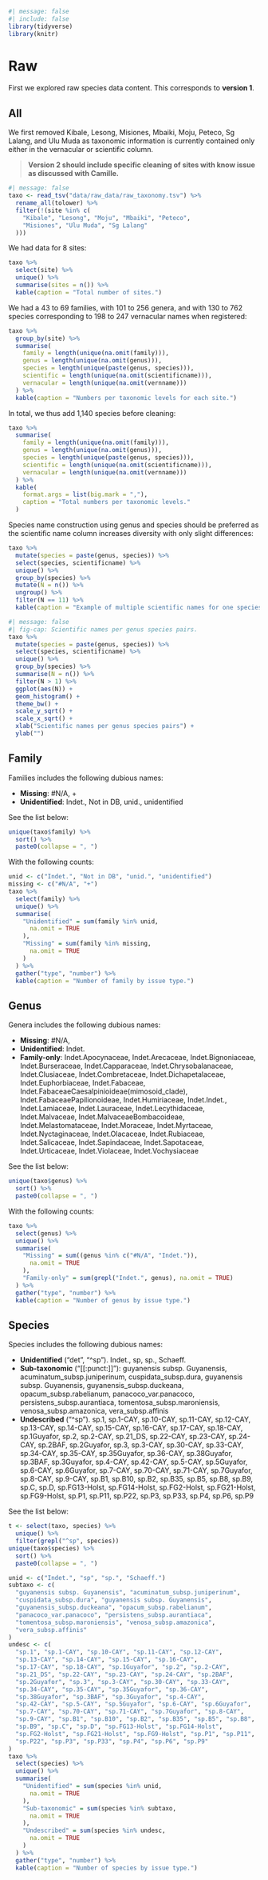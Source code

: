 ```r
#| message: false
#| include: false
library(tidyverse)
library(knitr)
```

# Raw {.unnumbered}

First we explored raw species data content. This corresponds to **version 1**.

## All

We first removed Kibale, Lesong, Misiones, Mbaiki, Moju, Peteco, Sg Lalang, and Ulu Muda as taxonomic information is currently contained only either in the vernacular or scientific column.

> **Version 2 should include specific cleaning of sites with know issue as discussed with Camille.**

```r
#| message: false
taxo <- read_tsv("data/raw_data/raw_taxonomy.tsv") %>%
  rename_all(tolower) %>%
  filter(!(site %in% c(
    "Kibale", "Lesong", "Moju", "Mbaiki", "Peteco",
    "Misiones", "Ulu Muda", "Sg Lalang"
  )))
```

We had data for 8 sites:

```r
taxo %>%
  select(site) %>%
  unique() %>%
  summarise(sites = n()) %>%
  kable(caption = "Total number of sites.")
```

We had a 43 to 69 families, with 101 to 256 genera, and with 130 to 762 species corresponding to 198 to 247 vernacular names when registered:

```r
taxo %>%
  group_by(site) %>%
  summarise(
    family = length(unique(na.omit(family))),
    genus = length(unique(na.omit(genus))),
    species = length(unique(paste(genus, species))),
    scientific = length(unique(na.omit(scientificname))),
    vernacular = length(unique(na.omit(vernname)))
  ) %>%
  kable(caption = "Numbers per taxonomic levels for each site.")
```

In total, we thus add 1,140 species before cleaning:

```r
taxo %>%
  summarise(
    family = length(unique(na.omit(family))),
    genus = length(unique(na.omit(genus))),
    species = length(unique(paste(genus, species))),
    scientific = length(unique(na.omit(scientificname))),
    vernacular = length(unique(na.omit(vernname)))
  ) %>%
  kable(
    format.args = list(big.mark = ","),
    caption = "Total numbers per taxonomic levels."
  )
```

Species name construction using genus and species should be preferred as the scientific name column increases diversity with only slight differences:

```r
taxo %>%
  mutate(species = paste(genus, species)) %>%
  select(species, scientificname) %>%
  unique() %>%
  group_by(species) %>%
  mutate(N = n()) %>%
  ungroup() %>%
  filter(N == 11) %>%
  kable(caption = "Example of multiple scientific names for one species genus pair.") # nolint
```

```r
#| message: false
#| fig-cap: Scientific names per genus species pairs.
taxo %>%
  mutate(species = paste(genus, species)) %>%
  select(species, scientificname) %>%
  unique() %>%
  group_by(species) %>%
  summarise(N = n()) %>%
  filter(N > 1) %>%
  ggplot(aes(N)) +
  geom_histogram() +
  theme_bw() +
  scale_y_sqrt() +
  scale_x_sqrt() +
  xlab("Scientific names per genus species pairs") +
  ylab("")
```

## Family

Families includes the following dubious names:

-   **Missing**: #N/A, +
-   **Unidentified**: Indet., Not in DB, unid., unidentified

See the list below:

```r
unique(taxo$family) %>%
  sort() %>%
  paste0(collapse = ", ")
```

With the following counts:

```r
unid <- c("Indet.", "Not in DB", "unid.", "unidentified")
missing <- c("#N/A", "+")
taxo %>%
  select(family) %>%
  unique() %>%
  summarise(
    "Unidentified" = sum(family %in% unid,
      na.omit = TRUE
    ),
    "Missing" = sum(family %in% missing,
      na.omit = TRUE
    )
  ) %>%
  gather("type", "number") %>%
  kable(caption = "Number of family by issue type.")
```

## Genus

Genera includes the following dubious names:

-   **Missing**: #N/A,
-   **Unidentified**: Indet.
-   **Family-only**: Indet.Apocynaceae, Indet.Arecaceae, Indet.Bignoniaceae, Indet.Burseraceae, Indet.Capparaceae, Indet.Chrysobalanaceae, Indet.Clusiaceae, Indet.Combretaceae, Indet.Dichapetalaceae, Indet.Euphorbiaceae, Indet.Fabaceae, Indet.FabaceaeCaesalpinioideae(mimosoid_clade), Indet.FabaceaePapilionoideae, Indet.Humiriaceae, Indet.Indet., Indet.Lamiaceae, Indet.Lauraceae, Indet.Lecythidaceae, Indet.Malvaceae, Indet.MalvaceaeBombacoideae, Indet.Melastomataceae, Indet.Moraceae, Indet.Myrtaceae, Indet.Nyctaginaceae, Indet.Olacaceae, Indet.Rubiaceae, Indet.Salicaceae, Indet.Sapindaceae, Indet.Sapotaceae, Indet.Urticaceae, Indet.Violaceae, Indet.Vochysiaceae

See the list below:

```r
unique(taxo$genus) %>%
  sort() %>%
  paste0(collapse = ", ")
```

With the following counts:

```r
taxo %>%
  select(genus) %>%
  unique() %>%
  summarise(
    "Missing" = sum((genus %in% c("#N/A", "Indet.")),
      na.omit = TRUE
    ),
    "Family-only" = sum(grepl("Indet.", genus), na.omit = TRUE)
  ) %>%
  gather("type", "number") %>%
  kable(caption = "Number of genus by issue type.")
```

## Species

Species includes the following dubious names:

-   **Unidentified** ("det", "\^sp"). Indet., sp, sp., Schaeff.
-   **Sub-taxonomic** ("\[\[:punct:\]\]"): guyanensis subsp. Guyanensis, acuminatum_subsp.juniperinum, cuspidata_subsp.dura, guyanensis subsp. Guyanensis, guyanensis_subsp.duckeana, opacum_subsp.rabelianum, panacoco_var.panacoco, persistens_subsp.aurantiaca, tomentosa_subsp.maroniensis, venosa_subsp.amazonica, vera_subsp.affinis
-   **Undescribed** ("\^sp"). sp.1, sp.1-CAY, sp.10-CAY, sp.11-CAY, sp.12-CAY, sp.13-CAY, sp.14-CAY, sp.15-CAY, sp.16-CAY, sp.17-CAY, sp.18-CAY, sp.1Guyafor, sp.2, sp.2-CAY, sp.21_DS, sp.22-CAY, sp.23-CAY, sp.24-CAY, sp.2BAF, sp.2Guyafor, sp.3, sp.3-CAY, sp.30-CAY, sp.33-CAY, sp.34-CAY, sp.35-CAY, sp.35Guyafor, sp.36-CAY, sp.38Guyafor, sp.3BAF, sp.3Guyafor, sp.4-CAY, sp.42-CAY, sp.5-CAY, sp.5Guyafor, sp.6-CAY, sp.6Guyafor, sp.7-CAY, sp.70-CAY, sp.71-CAY, sp.7Guyafor, sp.8-CAY, sp.9-CAY, sp.B1, sp.B10, sp.B2, sp.B35, sp.B5, sp.B8, sp.B9, sp.C, sp.D, sp.FG13-Holst, sp.FG14-Holst, sp.FG2-Holst, sp.FG21-Holst, sp.FG9-Holst, sp.P1, sp.P11, sp.P22, sp.P3, sp.P33, sp.P4, sp.P6, sp.P9

See the list below:

```r
t <- select(taxo, species) %>%
  unique() %>%
  filter(grepl("^sp", species))
unique(taxo$species) %>%
  sort() %>%
  paste0(collapse = ", ")
```

```r
unid <- c("Indet.", "sp", "sp.", "Schaeff.")
subtaxo <- c(
  "guyanensis subsp. Guyanensis", "acuminatum_subsp.juniperinum",
  "cuspidata_subsp.dura", "guyanensis subsp. Guyanensis",
  "guyanensis_subsp.duckeana", "opacum_subsp.rabelianum",
  "panacoco_var.panacoco", "persistens_subsp.aurantiaca",
  "tomentosa_subsp.maroniensis", "venosa_subsp.amazonica",
  "vera_subsp.affinis"
)
undesc <- c(
  "sp.1", "sp.1-CAY", "sp.10-CAY", "sp.11-CAY", "sp.12-CAY",
  "sp.13-CAY", "sp.14-CAY", "sp.15-CAY", "sp.16-CAY",
  "sp.17-CAY", "sp.18-CAY", "sp.1Guyafor", "sp.2", "sp.2-CAY",
  "sp.21_DS", "sp.22-CAY", "sp.23-CAY", "sp.24-CAY", "sp.2BAF",
  "sp.2Guyafor", "sp.3", "sp.3-CAY", "sp.30-CAY", "sp.33-CAY",
  "sp.34-CAY", "sp.35-CAY", "sp.35Guyafor", "sp.36-CAY",
  "sp.38Guyafor", "sp.3BAF", "sp.3Guyafor", "sp.4-CAY",
  "sp.42-CAY", "sp.5-CAY", "sp.5Guyafor", "sp.6-CAY", "sp.6Guyafor",
  "sp.7-CAY", "sp.70-CAY", "sp.71-CAY", "sp.7Guyafor", "sp.8-CAY",
  "sp.9-CAY", "sp.B1", "sp.B10", "sp.B2", "sp.B35", "sp.B5", "sp.B8",
  "sp.B9", "sp.C", "sp.D", "sp.FG13-Holst", "sp.FG14-Holst",
  "sp.FG2-Holst", "sp.FG21-Holst", "sp.FG9-Holst", "sp.P1", "sp.P11",
  "sp.P22", "sp.P3", "sp.P33", "sp.P4", "sp.P6", "sp.P9"
)
taxo %>%
  select(species) %>%
  unique() %>%
  summarise(
    "Unidentified" = sum(species %in% unid,
      na.omit = TRUE
    ),
    "Sub-taxonomic" = sum(species %in% subtaxo,
      na.omit = TRUE
    ),
    "Undescribed" = sum(species %in% undesc,
      na.omit = TRUE
    )
  ) %>%
  gather("type", "number") %>%
  kable(caption = "Number of species by issue type.")
```
